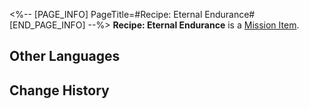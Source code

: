 <%-- [PAGE_INFO]
PageTitle=#Recipe: Eternal Endurance#
[END_PAGE_INFO] --%>
{{Item Infobox
|id          = 150015
|image       = Item Recipe- Eternal Endurance.png
|type        = Mission Item
|invCategory = Missions
|rarity      = 3
|effect      = 
|description = "Insufficient active ingredient. Experiment failed."<br />The scholar, frustrated by his 106,001st failure, randomly poked at the terminal. Developing a new poison formula proved to be much more challenging than anticipated. If he couldn't produce results by tomorrow...<br />His mind was overwhelmed with worry, leading him to knock over the test tube rack on the table. The liquids from two unidentified containers mixed, releasing a pungent odor...
}}
{{Description|''"The 106,002nd attempt. Result: successful."''}}
'''Recipe: Eternal Endurance''' is a [[Mission Item]].

==Other Languages==
{{Other Languages
|en   = Recipe: Eternal Endurance
|zhs  = 调饮材料：恒久忍耐
|zht  = 調飲材料：恆久忍耐
|ja   = カクテルの材料：永久の忍耐
|ko   = 음료 재료: 영원한 인내
|es   = Receta: Tenacidad perpetua
|fr   = Recette : Endurance inébranlable
|ru   = Рецепт: Вечная стойкость
|th   = ส่วนผสมเครื่องดื่ม: Eternal Endurance
|vi   = Nguyên Liệu Pha Chế: Kiên Nhẫn Vĩnh Cửu
|de   = Rezept: Unaufhörliche Ausdauer
|id   = Bahan Racikan: Eternal Endurance
|pt   = Receita: Resistência Eterna
}}

==Change History==
{{Change History|2.0}}